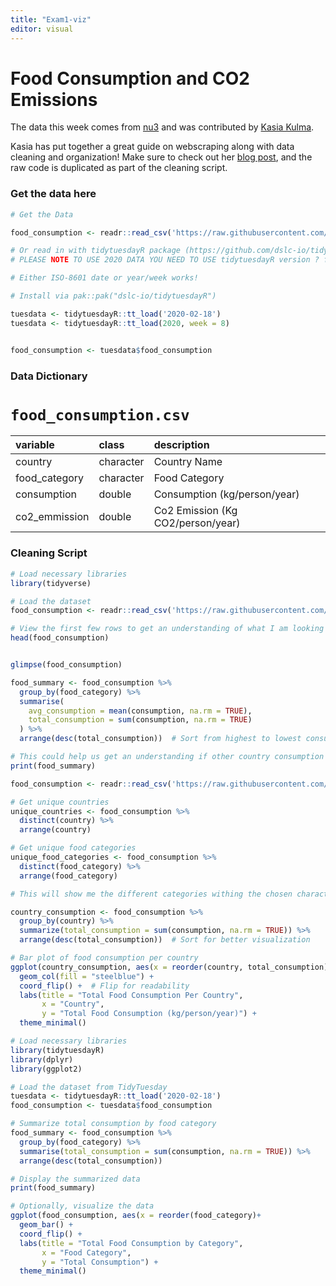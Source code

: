 ```yaml
---
title: "Exam1-viz"
editor: visual
---
```


# Food Consumption and CO2 Emissions

The data this week comes from [nu3](https://www.nu3.de/blogs/nutrition/food-carbon-footprint-index-2018) and was contributed by [Kasia Kulma](https://r-tastic.co.uk/post/from-messy-to-tidy/).

Kasia has put together a great guide on webscraping along with data cleaning and organization! Make sure to check out her [blog post](https://r-tastic.co.uk/post/from-messy-to-tidy/), and the raw code is duplicated as part of the cleaning script.

### Get the data here

```r
# Get the Data

food_consumption <- readr::read_csv('https://raw.githubusercontent.com/rfordatascience/tidytuesday/main/data/2020/2020-02-18/food_consumption.csv')

# Or read in with tidytuesdayR package (https://github.com/dslc-io/tidytuesdayR)
# PLEASE NOTE TO USE 2020 DATA YOU NEED TO USE tidytuesdayR version ? from GitHub

# Either ISO-8601 date or year/week works!

# Install via pak::pak("dslc-io/tidytuesdayR")

tuesdata <- tidytuesdayR::tt_load('2020-02-18')
tuesdata <- tidytuesdayR::tt_load(2020, week = 8)


food_consumption <- tuesdata$food_consumption
```
### Data Dictionary

# `food_consumption.csv`

|variable      |class     |description |
|:-------------|:---------|:-----------|
|country       |character | Country Name |
|food_category |character | Food Category |
|consumption   |double    | Consumption (kg/person/year) |
|co2_emmission |double    | Co2 Emission (Kg CO2/person/year) |

### Cleaning Script



```r
# Load necessary libraries
library(tidyverse)

# Load the dataset
food_consumption <- readr::read_csv('https://raw.githubusercontent.com/rfordatascience/tidytuesday/main/data/2020/2020-02-18/food_consumption.csv')

# View the first few rows to get an understanding of what I am looking at data wise
head(food_consumption)


glimpse(food_consumption)

```
```r
food_summary <- food_consumption %>%
  group_by(food_category) %>%
  summarise(
    avg_consumption = mean(consumption, na.rm = TRUE),
    total_consumption = sum(consumption, na.rm = TRUE)
  ) %>%
  arrange(desc(total_consumption))  # Sort from highest to lowest consumption

# This could help us get an understanding if other country consumption is below or above average
print(food_summary)
```

```r
food_consumption <- readr::read_csv('https://raw.githubusercontent.com/rfordatascience/tidytuesday/main/data/2020/2020-02-18/food_consumption.csv')

# Get unique countries
unique_countries <- food_consumption %>%
  distinct(country) %>%
  arrange(country)

# Get unique food categories
unique_food_categories <- food_consumption %>%
  distinct(food_category) %>%
  arrange(food_category)

# This will show me the different categories withing the chosen character columns.From food categories, to the countries we have.
```

```r
country_consumption <- food_consumption %>%
  group_by(country) %>%
  summarize(total_consumption = sum(consumption, na.rm = TRUE)) %>%
  arrange(desc(total_consumption))  # Sort for better visualization

# Bar plot of food consumption per country
ggplot(country_consumption, aes(x = reorder(country, total_consumption), y = total_consumption)) +
  geom_col(fill = "steelblue") +
  coord_flip() +  # Flip for readability
  labs(title = "Total Food Consumption Per Country",
       x = "Country",
       y = "Total Food Consumption (kg/person/year)") +
  theme_minimal()

```
```r
# Load necessary libraries
library(tidytuesdayR)
library(dplyr)
library(ggplot2)

# Load the dataset from TidyTuesday
tuesdata <- tidytuesdayR::tt_load('2020-02-18')
food_consumption <- tuesdata$food_consumption

# Summarize total consumption by food category
food_summary <- food_consumption %>%
  group_by(food_category) %>%
  summarise(total_consumption = sum(consumption, na.rm = TRUE)) %>%
  arrange(desc(total_consumption))

# Display the summarized data
print(food_summary)

# Optionally, visualize the data
ggplot(food_consumption, aes(x = reorder(food_category)+
  geom_bar() +
  coord_flip() +
  labs(title = "Total Food Consumption by Category",
       x = "Food Category",
       y = "Total Consumption") +
  theme_minimal()

```



